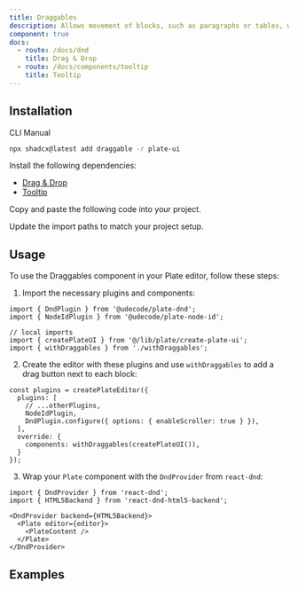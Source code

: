 ```yaml
---
title: Draggables
description: Allows movement of blocks, such as paragraphs or tables, within the editor.
component: true
docs:
  - route: /docs/dnd
    title: Drag & Drop
  - route: /docs/components/tooltip
    title: Tooltip
---
```


<ComponentPreview name="playground-demo" id="dnd" />

## Installation

<Tabs defaultValue="cli">

<TabsList>
<TabsTrigger value="cli">CLI</TabsTrigger>
<TabsTrigger value="manual">Manual</TabsTrigger>
</TabsList>
<TabsContent value="cli">

```bash
npx shadcx@latest add draggable -r plate-ui
```

</TabsContent>

<TabsContent value="manual">

<Steps>

<Step>

Install the following dependencies:

- [Drag & Drop](/docs/dnd)
- [Tooltip](/docs/components/tooltip)

</Step>

<Step>

Copy and paste the following code into your project.

</Step>

<ComponentSource name="draggable" />
<ComponentSource src="src/registry/default/plate-ui/with-draggables.tsx" />

<Step>

Update the import paths to match your project setup.

</Step>

</Steps>

</TabsContent>

</Tabs>

## Usage

To use the Draggables component in your Plate editor, follow these steps:

1. Import the necessary plugins and components:

```tsx
import { DndPlugin } from '@udecode/plate-dnd';
import { NodeIdPlugin } from '@udecode/plate-node-id';

// local imports
import { createPlateUI } from '@/lib/plate/create-plate-ui';
import { withDraggables } from './withDraggables';
```

2. Create the editor with these plugins and use `withDraggables` to add a drag button next to each block:

```tsx
const plugins = createPlateEditor({
  plugins: [
    // ...otherPlugins,
    NodeIdPlugin,
    DndPlugin.configure({ options: { enableScroller: true } }),
  ],
  override: {
    components: withDraggables(createPlateUI()),
  }
});
```

3. Wrap your `Plate` component with the `DndProvider` from `react-dnd`:

```tsx
import { DndProvider } from 'react-dnd';
import { HTML5Backend } from 'react-dnd-html5-backend';

<DndProvider backend={HTML5Backend}>
  <Plate editor={editor}>
    <PlateContent />
  </Plate>
</DndProvider>
```

## Examples

<ComponentSource src="../../templates/plate-playground-template/src/components/plate-editor.tsx" />